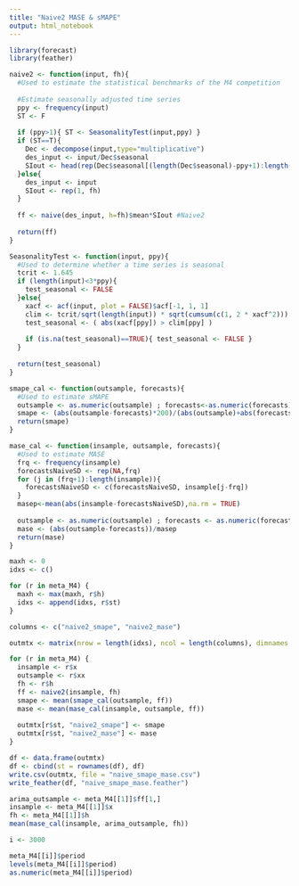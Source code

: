 ```yaml
---
title: "Naive2 MASE & sMAPE"
output: html_notebook
---
```


```r
library(forecast)
library(feather)
```


```r
naive2 <- function(input, fh){
  #Used to estimate the statistical benchmarks of the M4 competition
  
  #Estimate seasonally adjusted time series
  ppy <- frequency(input)
  ST <- F
  
  if (ppy>1){ ST <- SeasonalityTest(input,ppy) }
  if (ST==T){
    Dec <- decompose(input,type="multiplicative")
    des_input <- input/Dec$seasonal
    SIout <- head(rep(Dec$seasonal[(length(Dec$seasonal)-ppy+1):length(Dec$seasonal)], fh), fh)
  }else{
    des_input <- input
    SIout <- rep(1, fh)
  }
  
  ff <- naive(des_input, h=fh)$mean*SIout #Naive2
  
  return(ff)
}
```

```r
SeasonalityTest <- function(input, ppy){
  #Used to determine whether a time series is seasonal
  tcrit <- 1.645
  if (length(input)<3*ppy){
    test_seasonal <- FALSE
  }else{
    xacf <- acf(input, plot = FALSE)$acf[-1, 1, 1]
    clim <- tcrit/sqrt(length(input)) * sqrt(cumsum(c(1, 2 * xacf^2)))
    test_seasonal <- ( abs(xacf[ppy]) > clim[ppy] )
    
    if (is.na(test_seasonal)==TRUE){ test_seasonal <- FALSE }
  }
  
  return(test_seasonal)
}
```


```r
smape_cal <- function(outsample, forecasts){
  #Used to estimate sMAPE
  outsample <- as.numeric(outsample) ; forecasts<-as.numeric(forecasts)
  smape <- (abs(outsample-forecasts)*200)/(abs(outsample)+abs(forecasts))
  return(smape)
}

mase_cal <- function(insample, outsample, forecasts){
  #Used to estimate MASE
  frq <- frequency(insample)
  forecastsNaiveSD <- rep(NA,frq)
  for (j in (frq+1):length(insample)){
    forecastsNaiveSD <- c(forecastsNaiveSD, insample[j-frq])
  }
  masep<-mean(abs(insample-forecastsNaiveSD),na.rm = TRUE)
  
  outsample <- as.numeric(outsample) ; forecasts <- as.numeric(forecasts)
  mase <- (abs(outsample-forecasts))/masep
  return(mase)
}

```

```r
maxh <- 0
idxs <- c()

for (r in meta_M4) {
  maxh <- max(maxh, r$h)
  idxs <- append(idxs, r$st)
}
```

```r
columns <- c("naive2_smape", "naive2_mase")

outmtx <- matrix(nrow = length(idxs), ncol = length(columns), dimnames = list(idxs, columns))
```


```r
for (r in meta_M4) {
  insample <- r$x
  outsample <- r$xx
  fh <- r$h
  ff <- naive2(insample, fh)
  smape <- mean(smape_cal(outsample, ff))
  mase <- mean(mase_cal(insample, outsample, ff))
  
  outmtx[r$st, "naive2_smape"] <- smape
  outmtx[r$st, "naive2_mase"] <- mase
}
```


```r
df <- data.frame(outmtx)
df <- cbind(st = rownames(df), df)
write.csv(outmtx, file = "naive_smape_mase.csv")
write_feather(df, "naive_smape_mase.feather")
```

```r
arima_outsample <- meta_M4[[1]]$ff[1,]
insample <- meta_M4[[1]]$x
fh <- meta_M4[[1]]$h
mean(mase_cal(insample, arima_outsample, fh))
```

```r
i <- 3000

meta_M4[[i]]$period
levels(meta_M4[[i]]$period)
as.numeric(meta_M4[[i]]$period)
```

